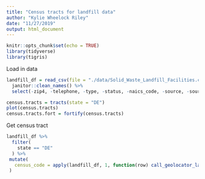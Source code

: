 ```yaml
---
title: "Census tracts for landfill data"
author: "Kylie Wheelock Riley"
date: "11/27/2019"
output: html_document
---
```


```r
knitr::opts_chunk$set(echo = TRUE)
library(tidyverse)
library(tigris)
```

Load in data 
```r
landfill_df = read_csv(file = "./data/Solid_Waste_Landfill_Facilities.csv") %>% 
  janitor::clean_names() %>% 
  select(-zip4, -telephone, -type, -status, -naics_code, -source, -sourcedate, -val_method, -val_date, -website, -reg_id, -statusdate, -owner, -close_date, -permit_no)
```

```r
census.tracts = tracts(state = "DE")
plot(census.tracts)
census.tracts.fort = fortify(census.tracts)
```

Get census tract
```r
landfill_df %>% 
  filter(
    state == "DE"
  ) %>% 
 mutate(
   census_code = apply(landfill_df, 1, function(row) call_geolocator_latlon(row['latitude'], row['longitude']))
 )
```



